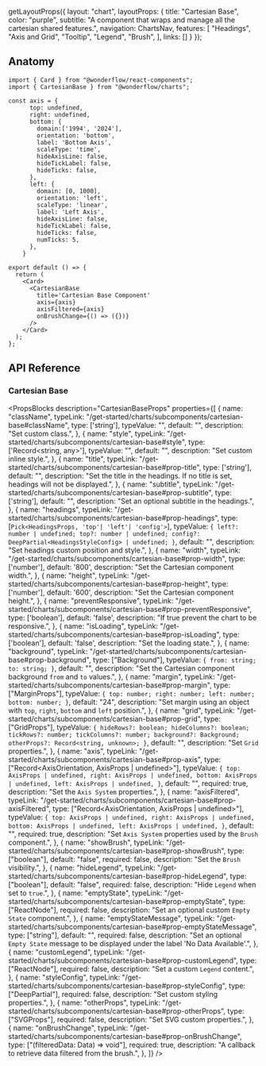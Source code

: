 
  getLayoutProps({
    layout: "chart",
    layoutProps: {
      title: "Cartesian Base",
      color: "purple",
      subtitle: "A component that wraps and manage all the cartesian shared features.",
      navigation: ChartsNav,
      features: [
        "Headings",
        "Axis and Grid",
        "Tooltip",
        "Legend",
        "Brush",
      ],
      links: []
    }
  });

<CartesianBaseExample />

## Anatomy

```tsx lines="31-36"
import { Card } from "@wonderflow/react-components";
import { CartesianBase } from "@wonderflow/charts";

const axis = {
      top: undefined,
      right: undefined,
      bottom: {
        domain:['1994', '2024'],
        orientation: 'bottom',
        label: 'Bottom Axis',
        scaleType: 'time',
        hideAxisLine: false,
        hideTickLabel: false,
        hideTicks: false,
      },
      left: {
        domain: [0, 1000],
        orientation: 'left',
        scaleType: 'linear',
        label: 'Left Axis',
        hideAxisLine: false,
        hideTickLabel: false,
        hideTicks: false,
        numTicks: 5,
      },
    }

export default () => {
  return (
    <Card>
      <CartesianBase
        title='Cartesian Base Component'
        axis={axis}
        axisFiltered={axis}
        onBrushChange={() => ({})}
      />
    </Card>
  );
};
```

## API Reference

### Cartesian Base

<PropsBlocks
  description="CartesianBaseProps"
  properties={[
    {
      name: "className",
      typeLink: "/get-started/charts/subcomponents/cartesian-base#className",
      type: ['string'],
      typeValue: "",
      default: "",
      description: "Set custom class.",
    },
    {
      name: "style",
      typeLink: "/get-started/charts/subcomponents/cartesian-base#style",
      type: ['Record<string, any>'],
      typeValue: "",
      default: "",
      description: "Set custom inline style.",
    },
    {
      name: "title",
      typeLink: "/get-started/charts/subcomponents/cartesian-base#prop-title",
      type: ['string'],
      default: "",
      description: "Set the title in the headings. If no title is set, headings will not be displayed.",
    },
    {
      name: "subtitle",
      typeLink: "/get-started/charts/subcomponents/cartesian-base#prop-subtitle",
      type: ['string'],
      default: "",
      description: "Set an optional subtitle in the headings.",
    },
    {
      name: "headings",
      typeLink: "/get-started/charts/subcomponents/cartesian-base#prop-headings",
      type: [`Pick<HeadingsProps, 'top'| 'left'| 'config'>`],
      typeValue:
`{
  left?: number | undefined;
  top?: number | undefined;
  config?: DeepPartial<HeadingsStyleConfig> | undefined;
}`,
      default: "",
      description: "Set headings custom position and style.",
    },
    {
      name: "width",
      typeLink: "/get-started/charts/subcomponents/cartesian-base#prop-width",
      type: ['number'],
      default: '800',
      description: "Set the Cartesian component width.",
    },
    {
      name: "height",
      typeLink: "/get-started/charts/subcomponents/cartesian-base#prop-height",
      type: ['number'],
      default: '600',
      description: "Set the Cartesian component height.",
    },
    {
      name: "preventResponsive",
      typeLink: "/get-started/charts/subcomponents/cartesian-base#prop-preventResponsive",
      type: ['boolean'],
      default: 'false',
      description: "If true prevent the chart to be responsive.",
    },
    {
      name: "isLoading",
      typeLink: "/get-started/charts/subcomponents/cartesian-base#prop-isLoading",
      type: ['boolean'],
      default: 'false',
      description: "Set the loading state.",
    },
    {
      name: "background",
      typeLink: "/get-started/charts/subcomponents/cartesian-base#prop-background",
      type: ["Background"],
      typeValue:
`{
  from: string;
  to: string;
}`,
      default: "",
      description: "Set the Cartesian component background `from` and `to` values.",
    },
    {
      name: "margin",
      typeLink: "/get-started/charts/subcomponents/cartesian-base#prop-margin",
      type: ["MarginProps"],
      typeValue:
`{
  top: number;
  right: number;
  left: number;
  bottom: number;
}`,
      default: "24",
      description: "Set margin using an object with `top`, `right`, `bottom` and `left` position.",
    },
    {
      name: "grid",
      typeLink: "/get-started/charts/subcomponents/cartesian-base#prop-grid",
      type: ["GridProps"],
      typeValue:
`{
  hideRows?: boolean;
  hideColumns?: boolean;
  tickRows?: number;
  tickColumns?: number;
  background?: Background;
  otherProps?: Record<string, unknown>;
}`,
      default: "",
      description: "Set `Grid` properties.",
    },
    {
      name: "axis",
      typeLink: "/get-started/charts/subcomponents/cartesian-base#prop-axis",
      type: ["Record<AxisOrientation, AxisProps | undefined>"],
      typeValue:
`{
  top: AxisProps | undefined,
  right: AxisProps | undefined,
  bottom: AxisProps | undefined,
  left: AxisProps | undefined,
}`,
      default: "",
      required: true,
      description: "Set the `Axis System` properties.",
    },
    {
      name: "axisFiltered",
      typeLink: "/get-started/charts/subcomponents/cartesian-base#prop-axisFiltered",
      type: ["Record<AxisOrientation, AxisProps | undefined>"],
      typeValue:
`{
  top: AxisProps | undefined,
  right: AxisProps | undefined,
  bottom: AxisProps | undefined,
  left: AxisProps | undefined,
}`,
      default: "",
      required: true,
      description: "Set `Axis System` properties used by the `Brush` component.",
    },
    {
      name: "showBrush",
      typeLink: "/get-started/charts/subcomponents/cartesian-base#prop-showBrush",
      type: ["boolean"],
      default: "false",
      required: false,
      description: "Set the `Brush` visibility.",
    },
    {
      name: "hideLegend",
      typeLink: "/get-started/charts/subcomponents/cartesian-base#prop-hideLegend",
      type: ["boolean"],
      default: "false",
      required: false,
      description: "Hide `Legend` when set to `true`.",
    },
    {
      name: "emptyState",
      typeLink: "/get-started/charts/subcomponents/cartesian-base#prop-emptyState",
      type: ["ReactNode"],
      required: false,
      description: "Set an optional custom `Empty State` component.",
    },
    {
      name: "emptyStateMessage",
      typeLink: "/get-started/charts/subcomponents/cartesian-base#prop-emptyStateMessage",
      type: ["string"],
      default: "",
      required: false,
      description: "Set an optional `Empty State` message to be displayed under the label 'No Data Available'.",
    },
    {
      name: "customLegend",
      typeLink: "/get-started/charts/subcomponents/cartesian-base#prop-customLegend",
      type: ["ReactNode"],
      required: false,
      description: "Set a custom `Legend` content.",
    },
    {
      name: "styleConfig",
      typeLink: "/get-started/charts/subcomponents/cartesian-base#prop-styleConfig",
      type: ["DeepPartial<CartesianStyleConfig>"],
      required: false,
      description: "Set custom styling properties.",
    },
    {
      name: "otherProps",
      typeLink: "/get-started/charts/subcomponents/cartesian-base#prop-otherProps",
      type: ["SVGProps<SVGSVGElement>"],
      required: false,
      description: "Set SVG custom properties.",
    },
    {
      name: "onBrushChange",
      typeLink: "/get-started/charts/subcomponents/cartesian-base#prop-onBrushChange",
      type: ["(filteredData: Data) => void"],
      required: true,
      description: "A callback to retrieve data filtered from the brush.",
    },
  ]}
/>

